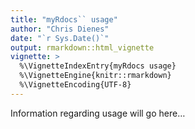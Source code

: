```yaml
---
title: "myRdocs`` usage"
author: "Chris Dienes"
date: "`r Sys.Date()`"
output: rmarkdown::html_vignette
vignette: >
  %\VignetteIndexEntry{myRdocs usage}
  %\VignetteEngine{knitr::rmarkdown}
  %\VignetteEncoding{UTF-8}
---
```


Information regarding usage will go here...

<!-- This R package provides ready-to-use HTML output formats and templates for -->
<!-- RMarkdown documents. The goal is to produce clean documents "out of the box", -->
<!-- with or without the RStudio IDE. -->

<!-- ## Formats -->

<!-- The package provides several HTML output formats : -->

<!-- - `material` -->
<!-- - `readthedown` -->
<!-- - `html_clean` -->
<!-- - `html_docco` -->

<!-- ## Options -->

<!-- You can add the following options to your YAML preamble : -->

<!-- - `fig_width` : figures width, in inches -->
<!-- - `fig_height` : figures height, in inches -->
<!-- - `fig_caption` : toggle figure caption rendering -->
<!-- - `highlight` : syntax highlighting -->
<!-- - `thumbnails` : if TRUE, display content images as thumbnails -->
<!-- - `lightbox` : if TRUE, add lightbox effect to content images -->
<!-- - `gallery` : if TRUE, add navigation between images when displayed in lightbox -->
<!-- - `use_bookdown` : if TRUE, will use `bookdown` instead of `rmarkdown` for HTML rendering, thus providing section numbering and [cross references](https://bookdown.org/yihui/bookdown/cross-references.html). -->

<!-- Example preamble : -->

<!-- ```{r eval=FALSE} -->
<!-- --- -->
<!-- title: "My document" -->
<!-- date: "`r Sys.Date()`" -->
<!-- author: John Doe -->
<!-- output: -->
<!--   rmdformats::readthedown: -->
<!--     self_contained: true -->
<!--     thumbnails: true -->
<!--     lightbox: true -->
<!--     gallery: false -->
<!--     highlight: tango -->
<!-- --- -->
<!-- ``` -->

<!-- ## Creating a new document -->

<!-- ### Within RStudio -->

<!-- Choose `File` > `New File...` > `R Markdown...`, then select `From Template`. -->
<!-- You should then be able to create a new document from one of the package -->
<!-- templates. -->

<!-- ### Without RStudio -->

<!-- The `create.doc()` function allows you to create a new directory with a clean -->
<!-- ready-to-use RMarkdown file. `create.doc()` gets two main arguments : -->

<!-- - `dirname` is the name of the folder and RMarkdown file to be created -->
<!-- - `format` is the format name (`"material"`, `"readthedown"`, `"html_clean"` or `"html_docco"`) -->

<!-- By default, a `Makefile` file will be created in the new folder for direct -->
<!-- rendering from the command line. -->

<!-- ## Rendering -->

<!-- ### With RStudio -->

<!-- Rendering from within RStudio should be quite simple : just click the `Knit` button. -->

<!-- ### Rendering from R -->

<!-- You can render your document into HTML directly from within R with the -->
<!-- `render()` function from the `rmarkdown` package : -->

<!-- ```r -->
<!-- library(rmarkdown) -->
<!-- render("mydocument.Rmd") -->
<!-- ``` -->

<!-- ### Rendering with the Makefile -->

<!-- If you created your `.Rmd` file with the `create.doc()` function, you can then -->
<!-- generate HTML or PDF files with : -->

<!-- ``` -->
<!-- make html -->
<!-- make pdf -->
<!-- ``` -->

<!-- You can also clean out any generated files and cache with : -->

<!-- ``` -->
<!-- make clean -->
<!-- ``` -->

<!-- ## Extra features and helpers -->

<!-- Some extra features are available depending on the format : -->

<!-- - the `material` template split the document in pages at each `<h1>` header, and provides an animated navigation between these pages -->
<!-- - `readthedown` is fully responsive, with collapsible navigation -->
<!-- - `html_clean` and `readthedown` provide an automatic and dynamic table of contents -->
<!-- - all formats provide automatic thumbnails for figures with lightbox display -->
<!-- - all formats support [code folding](http://rmarkdown.rstudio.com/html_document_format.html#code_folding) and [tabbed sections](http://rmarkdown.rstudio.com/html_document_format.html#tabbed_sections) in the same way as RStudio's default HTML template -->

<!-- The package also provides a `create.doc()` function as well as RStudio document -->
<!-- templates to easily generate an empty and ready to use rmarkdown file with -->
<!-- several configuration directives. -->

<!-- Finally, it also provides the `pilltabs()` helper function, which allows to display a crosstab dynamically. See [one of the output samples](https://rawgit.com/juba/rmdformats/master/resources/examples/html_clean/html_clean_sample.html#Table) for a live example. -->
